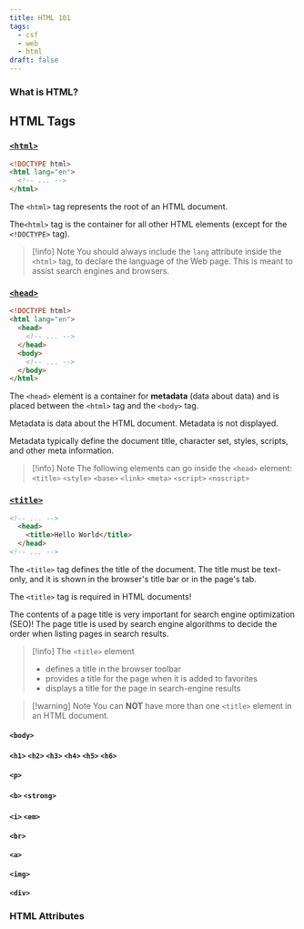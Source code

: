 ```yaml
---
title: HTML 101
tags:
  - csf
  - web
  - html
draft: false
---
```


### What is HTML?

## HTML Tags

### [`<html>`](https://www.w3schools.com/tags/tag_html.asp)
```html
<!DOCTYPE html>
<html lang="en">
  <!-- ... -->
</html>
```

The `<html>` tag represents the root of an HTML document.

The`<html>` tag is the container for all other HTML elements (except for the `<!DOCTYPE>` tag).

> [!info] Note
> You should always include the `lang` attribute inside the `<html>` tag, to declare the language of the Web page. This is meant to assist search engines and browsers.

### [`<head>`](https://www.w3schools.com/tags/tag_head.asp)

```html
<!DOCTYPE html>
<html lang="en">
  <head>
    <!-- ... -->
  </head>
  <body>
    <!-- ... -->
  </body>
</html>
```

The `<head>` element is a container for **metadata** (data about data) and is placed between the `<html>` tag and the `<body>` tag.

Metadata is data about the HTML document. Metadata is not displayed.

Metadata typically define the document title, character set, styles, scripts, and other meta information.

> [!info] Note
> The following elements can go inside the `<head>` element:
> `<title>`
> `<style>`
> `<base>`
> `<link>`
> `<meta>`
> `<script>`
> `<noscript>`


### [`<title>`](https://www.w3schools.com/tags/tag_title.asp)

```html
<!-- ... -->
  <head>
    <title>Hello World</title>
  </head>
<!-- ... -->
```

The `<title>` tag defines the title of the document. The title must be text-only, and it is shown in the browser's title bar or in the page's tab.

The `<title>` tag is required in HTML documents!

The contents of a page title is very important for search engine optimization (SEO)! The page title is used by search engine algorithms to decide the order when listing pages in search results.

> [!info] The `<title>` element
> - defines a title in the browser toolbar
> - provides a title for the page when it is added to favorites
> - displays a title for the page in search-engine results

> [!warning] Note
> You can **NOT** have more than one `<title>` element in an HTML document.

#### `<body>`

#### `<h1>` `<h2>` `<h3>` `<h4>` `<h5>` `<h6>`

#### `<p>`

#### `<b>` `<strong>` 

#### `<i>` `<em>`

#### `<br>`

#### `<a>`

#### `<img>`

#### `<div>`

### HTML Attributes
